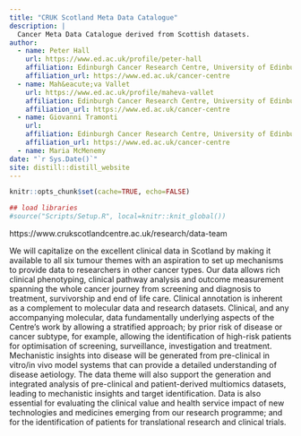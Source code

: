 ```yaml
---
title: "CRUK Scotland Meta Data Catalogue"
description: |
  Cancer Meta Data Catalogue derived from Scottish datasets.
author:
  - name: Peter Hall 
    url: https://www.ed.ac.uk/profile/peter-hall
    affiliation: Edinburgh Cancer Research Centre, University of Edinburgh
    affiliation_url: https://www.ed.ac.uk/cancer-centre
  - name: Mah&eacute;va Vallet
    url: https://www.ed.ac.uk/profile/maheva-vallet
    affiliation: Edinburgh Cancer Research Centre, University of Edinburgh
    affiliation_url: https://www.ed.ac.uk/cancer-centre
  - name: Giovanni Tramonti
    url: 
    affiliation: Edinburgh Cancer Research Centre, University of Edinburgh
    affiliation_url: https://www.ed.ac.uk/cancer-centre
  - name: Maria McMenemy
date: "`r Sys.Date()`"
site: distill::distill_website
---
```


```r
knitr::opts_chunk$set(cache=TRUE, echo=FALSE)

## load libraries
#source("Scripts/Setup.R", local=knitr::knit_global())
```

https://www.crukscotlandcentre.ac.uk/research/data-team

We will capitalize on the excellent clinical data in Scotland by making it available to all six tumour themes with an aspiration to set up mechanisms to provide data to researchers in other cancer types. Our data allows rich clinical phenotyping, clinical pathway analysis and outcome measurement spanning the whole cancer journey from screening and diagnosis to treatment, survivorship and end of life care. Clinical annotation is inherent as a complement to molecular data and research datasets. Clinical, and any accompanying molecular, data fundamentally underlying aspects of the Centre’s work by allowing a stratified approach; by prior risk of disease or cancer subtype, for example, allowing the identification of high-risk patients for optimisation of screening, surveillance, investigation and treatment. Mechanistic insights into disease will be generated from pre-clinical in vitro/in vivo model systems that can provide a detailed understanding of disease aetiology. The data theme will also support the generation and integrated analysis of pre-clinical and patient-derived multiomics datasets, leading to mechanistic insights and target identification. Data is also essential for evaluating the clinical value and health service impact of new technologies and medicines emerging from our research programme; and for the identification of patients for translational research and clinical trials.
